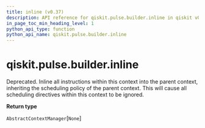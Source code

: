 ```yaml
---
title: inline (v0.37)
description: API reference for qiskit.pulse.builder.inline in qiskit v0.37
in_page_toc_min_heading_level: 1
python_api_type: function
python_api_name: qiskit.pulse.builder.inline
---
```


<span id="qiskit-pulse-builder-inline" />

# qiskit.pulse.builder.inline

<Function id="qiskit.pulse.builder.inline" isDedicatedPage={true} github="https://github.com/qiskit/qiskit/tree/stable/0.21/qiskit/pulse/builder.py" signature="inline()">
  Deprecated. Inline all instructions within this context into the parent context, inheriting the scheduling policy of the parent context.

  <Admonition title="Warning" type="caution">
    This will cause all scheduling directives within this context to be ignored.
  </Admonition>

  **Return type**

  `AbstractContextManager`\[`None`]
</Function>

